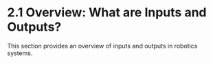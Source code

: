 
<Meta title="2. Fundamentals of Robotics/2.1 Overview What are Inputs and Outputs" />

# 2.1 Overview: What are Inputs and Outputs?

This section provides an overview of inputs and outputs in robotics systems.
